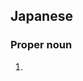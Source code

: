 ==Japanese==
{{ja-kanjitab|あや|か}}

===Proper noun===
{{ja-pos|proper|あやか}}

# {{given name|female|lang=ja|sort=あやか}}